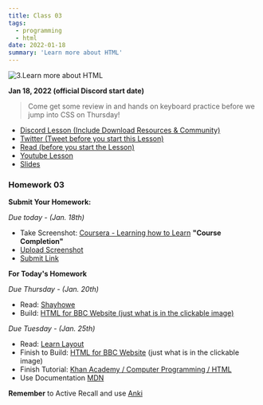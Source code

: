```yaml
---
title: Class 03
tags:
  - programming
  - html
date: 2022-01-18
summary: 'Learn more about HTML'
---
```


![3.Learn more about HTML](https://cdn.hashnode.com/res/hashnode/image/upload/v1676548670701/lAuWXO2Od.png?auto=compress)

**Jan 18, 2022 (official Discord start date)**

> Come get some review in and hands on keyboard practice before we jump into CSS on Thursday!

- [Discord Lesson (Include Download Resources & Community)](https://discord.com/channels/735923219315425401/738891289071714388/933126749653434408)
- [Twitter (Tweet before you start this Lesson)](https://twitter.com/leonnoel/status/1483567676626653185)
- [Read (before you start the Lesson)](https://www.familyfriendpoems.com/poem/have-you-earned-your-tomorrow-by-edgar-albert-guest)
- [Youtube Lesson](https://www.youtube.com/watch?v=h3wVQJ6SNfY)
- [Slides](https://slides.com/leonnoel/html-the-basics-100devs)

### Homework 03

**Submit Your Homework:**

_Due today - (Jan. 18th)_

- Take Screenshot: [Coursera - Learning how to Learn](https://www.coursera.org/learn/learning-how-to-learn) **"Course Completion"**
- [Upload Screenshot](https://imgbb.com/)
- [Submit Link](https://docs.google.com/forms/d/e/1FAIpQLScFLlI8YxOuqhQDtLdB_2KbMBTFx9kJmy9D42zbOkuebhFZxw/viewform)

**For Today's Homework**

_Due Thursday - (Jan. 20th)_

- Read: [Shayhowe](https://learn.shayhowe.com/html-css/)
- Build: [HTML for BBC Website (just what is in the clickable image)](https://cdn.hashnode.com/res/hashnode/image/upload/v1669562498753/mWPYETbDc.png?auto=compress)

_Due Tuesday - (Jan. 25th)_

- Read: [Learn Layout](https://learnlayout.com/)
- Finish to Build: [HTML for BBC Website](https://cdn.hashnode.com/res/hashnode/image/upload/v1669562498753/mWPYETbDc.png?auto=compress) (just what is in the clickable image)
- Finish Tutorial: [Khan Academy / Computer Programming / HTML](https://www.khanacademy.org/computing/computer-programming/html-css)
- Use Documentation [MDN](https://developer.mozilla.org/en-US/docs/Web/HTML)

**Remember** to Active Recall and use [Anki](https://apps.ankiweb.net/)
